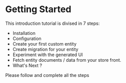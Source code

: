 # Getting Started

This introduction tutorial is divised in 7 steps:

- Installation
- Configuration
- Create your first custom entity
- Create migration for your entity
- Experiment with the generated UI
- Fetch entity documents / data from your store front.
- What's Next ?

Please follow and complete all the steps
